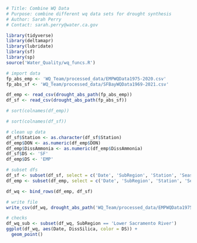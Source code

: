 ```r
# Title: Combine WQ Data
# Purpose: combine different wq data sets for drought synthesis
# Author: Sarah Perry
# Contact: sarah.perry@water.ca.gov
```

```r
library(tidyverse)
library(deltamapr)
library(lubridate)
library(sf)
library(sp)
source('Water_Quality/wq_funcs.R')
```

```r
# import data
fp_abs_emp <- 'WQ_Team/processed_data/EMPWQData1975-2020.csv'
fp_abs_sf <- 'WQ_Team/processed_data/SFBayWQData1969-2021.csv'

df_emp <- read_csv(drought_abs_path(fp_abs_emp))
df_sf <- read_csv(drought_abs_path(fp_abs_sf))
```

```r
# sort(colnames(df_emp))
```

```r
# sort(colnames(df_sf))
```

```r
# clean up data
df_sf$Station <- as.character(df_sf$Station)
df_emp$DON <- as.numeric(df_emp$DON)
df_emp$DissAmmonia <- as.numeric(df_emp$DissAmmonia)
df_sf$DS <- 'SF'
df_emp$DS <- 'EMP'

# subset dfs
df_sf <- subset(df_sf, select = c('Date', 'SubRegion', 'Station', 'Season', 'WY', 'Long_term', 'Latitude', 'Longitude', 'DissAmmonia', 'DON', 'DissNitrateNitrite', 'TotPhos', 'DissSilica', 'DS'))
df_emp <- subset(df_emp, select = c('Date', 'SubRegion', 'Station', 'Season', 'WY', 'Long_term', 'Latitude', 'Longitude', 'DissAmmonia', 'DON', 'DissNitrateNitrite', 'TotPhos', 'DissSilica', 'DS'))
```

```r
df_wq <- bind_rows(df_emp, df_sf)

# write file
write_csv(df_wq, drought_abs_path('WQ_Team/processed_data/EMPWQData1975-2020.csv'))
```


```r
# checks
df_wq_sub <- subset(df_wq, SubRegion == 'Lower Sacramento River')
ggplot(df_wq, aes(Date, DissSilica, color = DS)) +
  geom_point()
```

